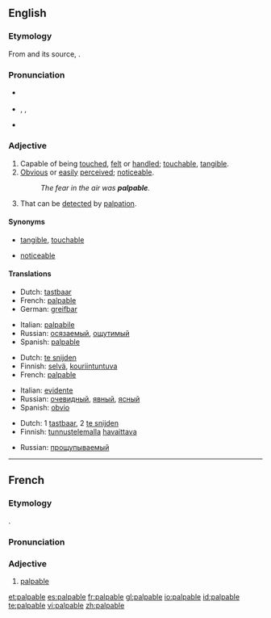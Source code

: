 {{was wotd|2008|May|4}}
==English==

===Etymology===
From {{etyl|frm}} {{term|palpable|lang=frm}} and its source, {{etyl|la}} {{term|palpabilis|palpābilis|lang=la}}.

===Pronunciation===
* {{a|UK}} {{IPA|/ˈpalpəbəl/}}
* {{a|US}} {{enPR|păl'pə-bəl}}, {{IPA|/ˈpælpəbəl/}}, {{SAMPA|/pALp@bL:/}}
* {{audio|en-us-palpable.ogg|Audio (US)}}

===Adjective===
{{en-adj}}

# Capable of being [[touch]]ed, [[felt]] or [[handle]]d; [[touchable]], [[tangible]].
# [[obvious|Obvious]] or [[easily]] [[perceived]]; [[noticeable]].
#: ''The fear in the air was '''palpable'''.''
# {{medicine}} That can be [[detect]]ed by [[palpation]].

====Synonyms====
* {{sense|capable of being touched}} [[tangible]], [[touchable]]
* {{sense|obvious or easily perceived}} [[noticeable]]

====Translations====
{{trans-top|capable of being touched}}
* Dutch: [[tastbaar]]
* French: [[#French|palpable]]
* German: [[greifbar]]
{{trans-mid}}
* Italian: [[palpabile]]
* Russian: [[осязаемый]], [[ощутимый]]
* Spanish: [[#Spanish|palpable]]
{{trans-bottom}}

{{trans-top|obvious}}
* Dutch: [[te snijden]]
* Finnish: [[selvä]], [[kouriintuntuva]]
* French: [[palpable]]
{{trans-mid}}
* Italian: [[evidente]]
* Russian: [[очевидный]], [[явный]], [[ясный]]
* Spanish: [[obvio]]
{{trans-bottom}}

{{trans-top|that can be detected by palpation}}
* Dutch: 1 [[tastbaar]], 2 [[te snijden]]
* Finnish: [[tunnustelu|tunnustelemalla]] [[havaittava]]
{{trans-mid}}
* Russian: [[прощупываемый]]
{{trans-bottom}}

----

==French==

===Etymology===
{{etyl|la|fr}} {{term|palpabilis}}.

===Pronunciation===
{{IPA|/palpabl/}}

===Adjective===
{{fr-adj|feminine=palpable}}

# [[#English|palpable]]

[[et:palpable]]
[[es:palpable]]
[[fr:palpable]]
[[gl:palpable]]
[[io:palpable]]
[[id:palpable]]
[[te:palpable]]
[[vi:palpable]]
[[zh:palpable]]